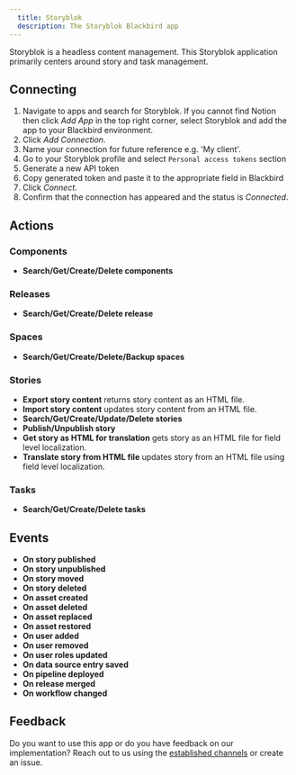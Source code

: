 ```yaml
---
  title: Storyblok
  description: The Storyblok Blackbird app
---
```


<LinkCard title="View on Github" target="_blank" href="https://github.com/bb-io/Storyblok" icon="github" />
 
  
Storyblok is a headless content management. This Storyblok application primarily centers around story and task management.  

## Connecting  
  
1. Navigate to apps and search for Storyblok. If you cannot find Notion then click _Add App_ in the top right corner, select Storyblok and add the app to your Blackbird environment.  
2. Click _Add Connection_.  
3. Name your connection for future reference e.g. 'My client'.  
4. Go to your Storyblok profile and select `Personal access tokens` section
5. Generate a new API token
7. Copy generated token and paste it to the appropriate field in Blackbird
8. Click _Connect_.  
9. Confirm that the connection has appeared and the status is _Connected_.  
  
## Actions  
 
### Components

- **Search/Get/Create/Delete components**

### Releases

- **Search/Get/Create/Delete release**

### Spaces

- **Search/Get/Create/Delete/Backup spaces**

### Stories

- **Export story content** returns story content as an HTML file.
- **Import story content** updates story content from an HTML file.
- **Search/Get/Create/Update/Delete stories**
- **Publish/Unpublish story**
- **Get story as HTML for translation** gets story as an HTML file for field level localization.
- **Translate story from HTML file** updates story from an HTML file using field level localization.

### Tasks

- **Search/Get/Create/Delete tasks**

## Events

- **On story published**
- **On story unpublished**
- **On story moved**
- **On story deleted**
- **On asset created**
- **On asset deleted**
- **On asset replaced**
- **On asset restored**
- **On user added**
- **On user removed**
- **On user roles updated**
- **On data source entry saved**
- **On pipeline deployed**
- **On release merged**
- **On workflow changed**
  
## Feedback  
  
Do you want to use this app or do you have feedback on our implementation? Reach out to us using the [established channels](https://www.blackbird.io/) or create an issue.
  
